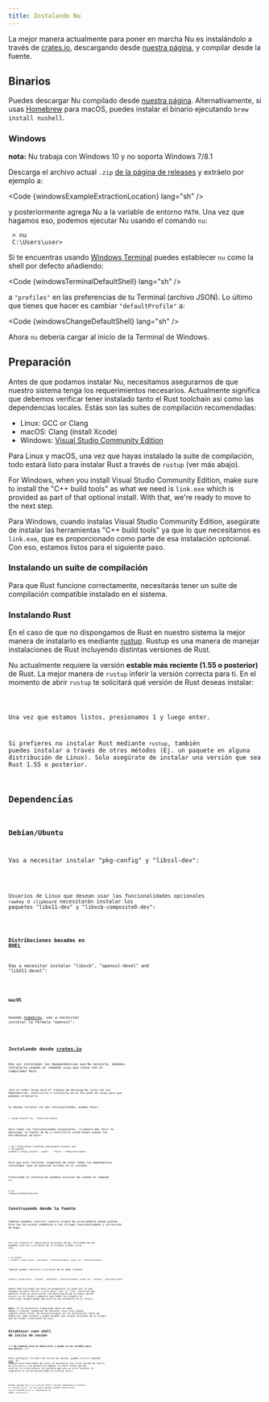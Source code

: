 ```yaml
---
title: Instalando Nu
---
```



La mejor manera actualmente para poner en marcha Nu es instalándolo a través de [crates.io](https://crates.io), descargando desde [nuestra página](https://github.com/nushell/nushell/releases), y compilar desde la fuente.

## Binarios

Puedes descargar Nu compilado desde [nuestra página](https://github.com/nushell/nushell/releases). Alternativamente, si usas [Homebrew](https://brew.sh/) para macOS, puedes instalar el binario ejecutando `brew install nushell`.

### Windows

**nota:** Nu trabaja con Windows 10 y no soporta Windows 7/8.1

Descarga el archivo actual `.zip` [de la página de releases](https://github.com/nushell/nushell/releases) y extráelo por ejemplo a:

<Code {windowsExampleExtractionLocation} lang="sh" />

y posteriormente agrega Nu a la variable de entorno `PATH`. Una vez que hagamos eso, podemos ejecutar Nu usando el comando `nu`:

```nu
 > nu
 C:\Users\user>
```

Si te encuentras usando [Windows Terminal](https://github.com/microsoft/terminal) puedes establecer `nu` como la shell por defecto añadiendo:

<Code {windowsTerminalDefaultShell} lang="sh" />

a `"profiles"` en las preferencias de tu Terminal (archivo JSON). Lo último que tienes que hacer es cambiar `"defaultProfile"` a:

<Code {windowsChangeDefaultShell} lang="sh" />

Ahora `nu` debería cargar al inicio de la Terminal de Windows.

## Preparación

Antes de que podamos instalar Nu, necesitamos asegurarnos de que nuestro sistema tenga los requerimientos necesarios. Actualmente significa que debemos verificar tener instalado tanto el Rust toolchain así como las dependencias locales. Estás son las suites de compilación recomendadas:

- Linux: GCC or Clang
- macOS: Clang (install Xcode)
- Windows: [Visual Studio Community Edition](https://visualstudio.microsoft.com/vs/community/)

Para Linux y macOS, una vez que hayas instalado la suite de compilación, todo estará listo para instalar Rust a través de `rustup` (ver más abajo).

For Windows, when you install Visual Studio Community Edition, make sure to install the "C++ build tools" as what we need is `link.exe` which is provided as part of that optional install. With that, we're ready to move to the next step.

Para Windows, cuando instalas Visual Studio Community Edition, asegúrate de instalar las herramientas "C++ build tools" ya que lo que necesitamos es `link.exe`, que es proporcionado como parte de esa instalación optcional. Con eso, estamos listos para el siguiente paso.

### Instalando un suite de compilación

Para que Rust funcione correctamente, necesitarás tener un suite de compilación compatible instalado en el sistema.

### Instalando Rust

En el caso de que no dispongamos de Rust en nuestro sistema la mejor manera de instalarlo es mediante [rustup](https://rustup.rs/). Rustup es una manera de manejar instalaciones de Rust incluyendo distintas versiones de Rust.

Nu actualmente requiere la versión **estable más reciente (1.55 o posterior)** de Rust. La mejor manera de `rustup` inferir la versión correcta para ti. En el momento de abrir `rustup` te solicitará qué versión de Rust deseas instalar:

<Code code={rustupChooseRustVersion} lang="sh" />

Una vez que estamos listos, presionamos 1 y luego enter.

Si prefieres no instalar Rust mediante `rustup`, también puedes instalar a través de otros métodos (Ej. un paquete en alguna distribución de Linux). Solo asegúrate de instalar una versión que sea Rust 1.55 o posterior.

## Dependencias

### Debian/Ubuntu

Vas a necesitar instalar "pkg-config" y "libssl-dev":

<Code code={installPkgConfigLibsslDev} lang="sh" />

Usuarios de Linux que desean usar las funcionalidades opcionales `rawkey` o `clipboard` necesitarán instalar los paquetes "libx11-dev" y "libxcb-composite0-dev":

<Code code={useRawkeyAndClipboard} lang="sh" />

### Distribuciones basadas en RHEL

Vas a necesitar instalar "libxcb", "openssl-devel" and "libX11-devel":

<Code code={installRhelDependencies} lang="sh" />

### macOS

Usando [homebrew](https://brew.sh/), vas a necesitar instalar la fórmula "openssl":

<Code code={macosDeps} lang="sh" />

## Instalando desde [crates.io](https://crates.io)

Una vez instaladas las depependencias que Nu necesita, podemos instalarla usando el comando `cargo` que viene con el compilador Rust.

<Code code={cargoInstallNuMoreFeatures} lang="sh" />

¡Eso es todo! Cargo hará el trabajo de descarga Nu junto con sus dependencias, construirla e instalarla en el bin path de cargo para que podamos arrancarlo.

Si deseas instalar con más funcionalidades, puedes hacer:

```nu
> cargo install nu --features=stable
```

Para todas las funcionalidades disponibles, la manera más fácil es descargar la fuente de Nu y construírlo usted mismo usando las herramientas de Rust:

```nu
> git clone https://github.com/nushell/nushell.git
> cd nushell
nushell> cargo install --path . --force --features=stable
```

Para que esto funcione, asegúrate de tener todas las dependencias instaladas (que se muestran arriba) en el sistema.

Finalizada la instalación podemos ejecutar Nu usando el comando `nu`:

```nu
$ nu
/home/jonathan/Source>
```

## Construyendo desde la fuente

También podemos contruir nuestro propio Nu directamente desde github. Esto nos da acceso inmediato a las últimas funcionalidades y corrección de bugs.

<Code code={gitCloneNu} lang="sh" />

Git nos clonará el repositorio principal de Nu. Partiendo de ahí podemos contruir y arrancar Nu si estamos usando `rustup` con:

```nu
> cd nushell
> nushell> cargo build --workspace --features=stable; cargo run --features=stable
```

También puedes construir y arrancar Nu en modo release:

```nu
nushell> cargo build --release --workspace --features=stable; cargo run --release --features=stable
```

Gente familiarizada con Rust se preguntará la razón por la que hacemos un paso "build" y otro paso "run" si "run" construye por defecto. Esto es para evitar una deficiencia de la nueva opción `default-run` en Cargo y asegurar que todos los plugins se construyan aunque puede que esto no sea necesario en el futuro.

**Nota:** Si te encuentras trabajando tanto en modo debug y release, asegúrate de ejecutar `cargo clean` cuando cambies entre ellas. Nu buscará plugins en los directorios tanto de debug así como release y puede suceder que cargue versiones de un plugin que no tienes intenciones de usar.

## Establecer como shell de inicio de sesión

**!!! Nu todavía está en desarrollo y puede no ser estable para uso diario. !!!**

Para configurar la shell de inicio de sesión, puedes usra el comando [`chsh`](https://linux.die.net/man/1/chsh).
En algunas distribuciones de Linux se encuentra una lista válida de shells en `/etc/shells` y no permitirá cambiar la shell hasta que Nu esté en la lista blanca. Es posible que vea un error similar al siguiente si no ha actualizado el archivo `shells`:

<Code code={chshInvalidShellError} lang="sh" />

Puedes agregar Nu a la lista de shells válidas añadiendo el binario al archivo `shells`. La ruta para agregar puedes encontrarla con el comando `which nu`, usualmente es `$HOME/.cargo/bin/nu`.

